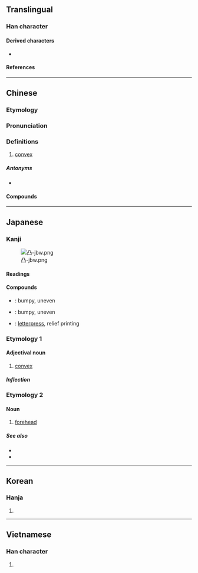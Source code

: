 {{character info/new}}
==Translingual==
{{stroke order|strokes=5}}
{{stroke order|strokes=5|type=jbw}}

===Han character===
{{Han char|rn=17|rad=凵|as=03|sn=5|four=77777|canj=BSS|ids=}}

====Derived characters====
* {{l|mul|[[𠱂]], [[𢫋]], [[𫥷]]}}

====References====
{{Han ref|kx=0135.090|dkj=01809|dj=0301.050|hdz=10307.060|uh=51F8}}

----

==Chinese==
{{zh-forms}}
===Etymology===
{{rfe|zh|Related to 突?}}
===Pronunciation===
{{zh-pron
|m=tū,tú,dié,gǔ,1nb=standard in Mainland; variant in Taiwan,2nb=Taiwan,3nb=variant,4nb=historical variant
|c=dat6
|h=pfs=thu̍t
|mn=ml:tu̍t/qz,xm,zz:thu̍t
|mc=y
|oc=y
|ma=Zh-tu.ogg
|cat=v,a
}}

===Definitions===
{{zh-hanzi}}

# [[convex]]

=====Antonyms=====
* {{zh-l|凹|concave}}

====Compounds====
{{zh-der|凸輪|凹凸|凸出|凸起|凸額|凸面鏡|凸透鏡|凸版|凸版印刷|凸狀|凹凸有致|凸岸|凹凸不平|凸顯|海凸|挺胸凸肚|照相凸版}}

{{zh-cat|Advanced}}

----

==Japanese==

===Kanji===
{{ja-kanji|grade=c|rs=凵03}}
[[File:凸-jbw.png|right|thumb]]

====Readings====
{{ja-readings
|on=とつ
|kun=でこ-
}}

====Compounds====
* {{ja-r|凹凸|おうとつ}}: bumpy, uneven
* {{ja-r|凸凹|でこぼこ}}: bumpy, uneven
* {{ja-r|凸版|とっぱん}}: [[letterpress]], relief printing

===Etymology 1===

====Adjectival noun====
{{ja-adj|infl=な|とつ}}

# [[convex]]

=====Inflection=====
{{ja-na|とつ}}

===Etymology 2===

====Noun====
{{ja-noun|でこ}}

# [[forehead]]

=====See also=====
* {{ja-r|額|ひたい}}
* {{ja-r|お凸|おでこ}}

----

==Korean==

===Hanja===
{{ko-hanja|hangeul=[[철]], [[돌]]|rv=cheol, dol|mr=ch'ŏl, tol}}

# {{rfdef|ko|sort=凵03}}

----

==Vietnamese==

===Han character===
{{vi-hantu|[[đột]]|rs=凵03}}

# {{rfdef|vi|sort=凵03}}